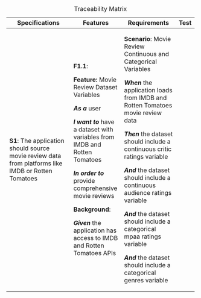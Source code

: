 ::: {style="font-size: 0.85em;"}
+------------------------------------------------------------------------------------------------------+-----------------------------------------------------------------------------+-----------------------------------------------------------------------------------+-----------+
| Specifications                                                                                       | Features                                                                    | Requirements                                                                      | Test      |
+======================================================================================================+=============================================================================+===================================================================================+===========+
| **S1**: The application should source movie review data from platforms like IMDB or Rotten Tomatoes  | **F1.1**:                                                                   | **Scenario**: Movie Review Continuous and Categorical Variables                   |           |
|                                                                                                      |                                                                             |                                                                                   |           |
|                                                                                                      | **Feature:** Movie Review Dataset Variables                                 | ***When*** the application loads from IMDB and Rotten Tomatoes movie review data  |           |
|                                                                                                      |                                                                             |                                                                                   |           |
|                                                                                                      | ***As a*** user                                                             | ***Then*** the dataset should include a continuous critic ratings variable        |           |
|                                                                                                      |                                                                             |                                                                                   |           |
|                                                                                                      | ***I want to*** have a dataset with variables from IMDB and Rotten Tomatoes | ***And*** the dataset should include a continuous audience ratings variable       |           |
|                                                                                                      |                                                                             |                                                                                   |           |
|                                                                                                      | ***In order to*** provide comprehensive movie reviews                       | ***And*** the dataset should include a categorical mpaa ratings variable          |           |
|                                                                                                      |                                                                             |                                                                                   |           |
|                                                                                                      | **Background**:                                                             | ***And*** the dataset should include a categorical genres variable                |           |
|                                                                                                      |                                                                             |                                                                                   |           |
|                                                                                                      | ***Given*** the application has access to IMDB and Rotten Tomatoes APIs     |                                                                                   |           |
+------------------------------------------------------------------------------------------------------+-----------------------------------------------------------------------------+-----------------------------------------------------------------------------------+-----------+

: Traceability Matrix
:::
